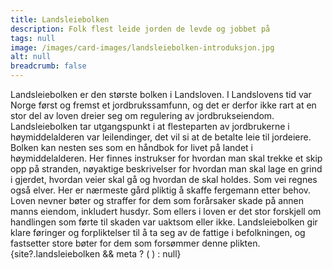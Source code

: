 ```yaml
---
title: Landsleiebolken
description: Folk flest leide jorden de levde og jobbet på
tags: null
image: /images/card-images/landsleiebolken-introduksjon.jpg
alt: null
breadcrumb: false
---
```



<SitatHero 
    title='Landsleiebolken' 
    ingress='«Alle hønsehauker og falker, hvor de enn hekker, eier jordeieren.»'  
    footer='Landsleiebolken, kapittel 52 '
/>

<Spacer height={10} />

<Container stil="firstletter text-left text-xl" columns={2} margin={10}>
Landsleiebolken er den største bolken i Landsloven. I Landslovens tid var Norge først og fremst et jordbrukssamfunn, og det er derfor ikke rart at en stor del av loven dreier seg om regulering av jordbrukseiendom. Landsleiebolken tar utgangspunkt i at flesteparten av jordbrukerne i høymiddelalderen var leilendinger, det vil si at de betalte leie til jordeiere. Bolken kan nesten ses som en håndbok for livet på landet i høymiddelalderen. Her finnes instrukser for hvordan man skal trekke et skip opp på stranden, nøyaktige beskrivelser for hvordan man skal lage en grind i gjerdet, hvordan veier skal gå og hvordan de skal holdes. Som vei regnes også elver. Her er nærmeste gård pliktig å skaffe fergemann etter behov. Loven nevner bøter og straffer for dem som forårsaker skade på annen manns eiendom, inkludert husdyr. Som ellers i loven er det stor forskjell om handlingen som førte til skaden var uaktsom eller ikke. Landsleiebolken gir klare føringer og forpliktelser til å ta seg av de fattige i befolkningen, og fastsetter store bøter for dem som forsømmer denne plikten.
</Container>

<Container>
    <Spacer height={10}/>
    {site?.landsleiebolken && meta ? (
    <SubTextsCards items={site.landsleiebolken} meta={meta} />
  ) : null}
</Container>
